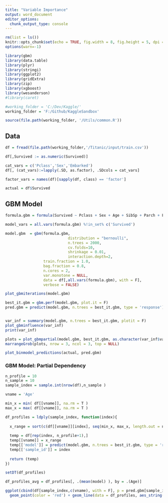 ---
title: "Variable Importance"
output: word_document
editor_options: 
  chunk_output_type: console
---

```{r setup, include=FALSE}

rm(list = ls())
knitr::opts_chunk$set(echo = TRUE, fig.width = 8, fig.height = 5, dpi = 240)
options(warn=-1)

library(gbm)
library(data.table)
library(plyr)
library(stringi)
library(ggplot2)
library(gridExtra)
library(zip)
library(xgboost)
library(wesanderson)
#library(caret)

#working_folder = 'C:/Dev/Kaggle/'
working_folder = 'F:/Github/KaggleSandbox'

source(file.path(working_folder, '/Utils/common.R'))
```

## Data

```{r load_data}
df = fread(file.path(working_folder,'/Titanic/input/train.csv'))

df[,Survived := as.numeric(Survived)]

cat_vars = c('Pclass','Sex','Embarked')
df[, (cat_vars):=lapply(.SD, as.factor), .SDcols = cat_vars]

factor_vars = names(df)[sapply(df, class) == 'factor']

actual = df$Survived

```

## GBM Model

```{r gbm_model, echo=FALSE}
formula.gbm = formula(Survived ~ Pclass + Sex + Age + SibSp + Parch + Fare + Embarked)

model_vars = all.vars(formula.gbm) %!in_set% c('Survived')

model.gbm  = gbm(formula.gbm, 
                            distribution = "bernoulli",
                            n.trees = 2000,
                            cv.folds=10,
                            shrinkage = 0.01,
                            interaction.depth=2,
                 train.fraction = 1.0,
                 bag.fraction = 0.8,
                 n.cores = 2,
                 var.monotone = NULL,
                 data = df[,all.vars(formula.gbm), with = F],
                 verbose = FALSE)

plot_gbmiterations(model.gbm)

best_it.gbm = gbm.perf(model.gbm, plot.it = F)
pred.gbm = predict(model.gbm, n.trees = best_it.gbm, type = 'response')


var_inf = summary(model.gbm, n.trees = best_it.gbm, plotit = F)
plot_gbminfluence(var_inf)
print(var_inf)

plots = plot_gbmpartial(model.gbm, best_it.gbm, as.character(var_inf$var), output_type = 'response')
marrangeGrob(plots, nrow = 3, ncol = 3, top = NULL)

plot_binmodel_predictions(actual, pred.gbm)

```

### GBM Model: Partial Dependency

```{r gbm_model_pd, echo=FALSE}

n_profile = 10
n_sample = 10
sample_index = sample.int(nrow(df),n_sample )

vname = 'Age'

min_x = min( df[[vname]], na.rm = T )
max_x = max( df[[vname]], na.rm = T )

df_profiles = ldply(sample_index, function(index){
  
  x_range = sort(c(df[[vname]][index], seq(min_x, max_x, length.out = n_profile)), na.last = TRUE)
  
  temp = df[rep(index, n_profile+1),]
  temp[[vname]] = x_range
  temp[['model']] = predict(model.gbm, n.trees = best_it.gbm, type = 'response', newdata = temp)
  temp[['sample_id']] = index
  
  return (temp)
})

setDT(df_profiles)

df_profiles_avg = df_profiles[, .(mean(model) ), by = .(Age)]

ggplot(cbind(df[sample_index,c(vname), with = F], p = pred.gbm[sample_index]), aes_string(vname, 'p')) + 
  geom_point(color = 'red') + geom_line(data = df_profiles, aes_string(vname, 'model', group = 'sample_id'), color = 'blue', alpha = 0.2)
  


```

